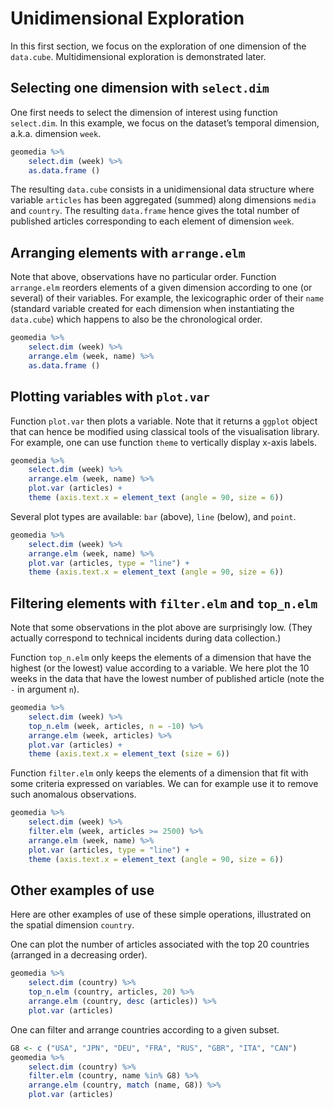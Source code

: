# Unidimensional Exploration

In this first section, we focus on the exploration of one dimension of the `data.cube`.
Multidimensional exploration is demonstrated later.


## Selecting one dimension with `select.dim`

One first needs to select the dimension of interest using function `select.dim`.
In this example, we focus on the dataset's temporal dimension, a.k.a. dimension `week`.


```r
geomedia %>%
    select.dim (week) %>%
    as.data.frame ()
```

The resulting `data.cube` consists in a unidimensional data structure
where variable `articles` has been aggregated (summed) along dimensions `media` and `country`.
The resulting `data.frame` hence gives the total number of published articles corresponding to each element of dimension `week`.


## Arranging elements with `arrange.elm`

Note that above, observations have no particular order.
Function `arrange.elm` reorders elements of a given dimension according to one (or several) of their variables.
For example, the lexicographic order of their `name` (standard variable created for each dimension when instantiating the `data.cube`) which happens to also be the chronological order.

```r
geomedia %>%
    select.dim (week) %>%
    arrange.elm (week, name) %>%
    as.data.frame ()
```

## Plotting variables with `plot.var`

Function `plot.var` then plots a variable.
Note that it returns a `ggplot` object that can hence be modified using classical tools of the visualisation library.
For example, one can use function `theme` to vertically display x-axis labels.

```r
geomedia %>%
    select.dim (week) %>%
    arrange.elm (week, name) %>%
    plot.var (articles) +
    theme (axis.text.x = element_text (angle = 90, size = 6))
```

Several plot types are available: `bar` (above), `line` (below), and `point`.

```r
geomedia %>%
    select.dim (week) %>%
    arrange.elm (week, name) %>%
    plot.var (articles, type = "line") +
    theme (axis.text.x = element_text (angle = 90, size = 6))
```


## Filtering elements with `filter.elm` and `top_n.elm`

Note that some observations in the plot above are surprisingly low.
(They actually correspond to technical incidents during data collection.)

Function `top_n.elm` only keeps the elements of a dimension that have the highest (or the lowest) value according to a variable.
We here plot the 10 weeks in the data that have the lowest number of published article (note the `-` in argument `n`).

```r
geomedia %>%
    select.dim (week) %>%
    top_n.elm (week, articles, n = -10) %>%
    arrange.elm (week, articles) %>%
    plot.var (articles) +
    theme (axis.text.x = element_text (size = 6))
```

Function `filter.elm` only keeps the elements of a dimension that fit with some criteria expressed on variables.
We can for example use it to remove such anomalous observations.

```r
geomedia %>%
    select.dim (week) %>%
    filter.elm (week, articles >= 2500) %>%
    arrange.elm (week, name) %>%
    plot.var (articles, type = "line") +
    theme (axis.text.x = element_text (angle = 90, size = 6))
```


## Other examples of use

Here are other examples of use of these simple operations, illustrated on the spatial dimension `country`.

One can plot the number of articles associated with the top 20 countries (arranged in a decreasing order).

```r
geomedia %>%
    select.dim (country) %>%
    top_n.elm (country, articles, 20) %>%
    arrange.elm (country, desc (articles)) %>%
    plot.var (articles)
```

One can filter and arrange countries according to a given subset.

```r
G8 <- c ("USA", "JPN", "DEU", "FRA", "RUS", "GBR", "ITA", "CAN")
geomedia %>%
    select.dim (country) %>%
    filter.elm (country, name %in% G8) %>%
    arrange.elm (country, match (name, G8)) %>%
    plot.var (articles)
```
